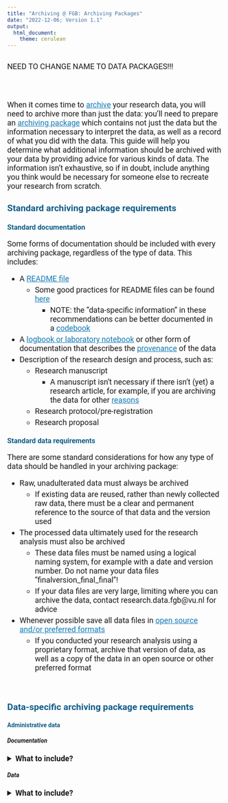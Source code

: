 ```yaml
---
title: "Archiving @ FGB: Archiving Packages"
date: "2022-12-06; Version 1.1"
output: 
  html_document:
    theme: cerulean
---
```


## {#CSS}

<style type="text/css">

/* need to ensure all text is in Roboto so as to be in-line with VU house style*/

body {
  font-family: 'Roboto', sans-serif;
}

/* 2022-10-11: I made the max-width on this particular document 2000px when all the others were at 1600px; this is because I noticed an issue with the positioning of the tabsets (they aren't right next to each other as desired) when in full screen mode on the wide screen monitor. Will check if this is an issue on other pages and adjust max-width as necessary */

.main-container {
  max-width: 90%;
  margin-left: auto;
  margin-right: auto;
  padding-top: 5%;
  padding-bottom: 20%;
  padding-right: 10%;
  padding-left: 10%;
}

h1.title {
  font-size: 28px;
  text-align: center;
}

h4.date { /* this is to affect the size of the date text in the YAML when it prints in html  */
  font-size: 20px;
  text-align: center;
}

/* improve contrast for all a-tags and headers for accessibility */

a {
  color: #157bb7;
}

h1, h2, h3, h4 {
  color: #105d89;
}

p, summary {
  font-size: 18px;
}

li {
  font-size: 18px;
  margin: 5px;
}

summary {
  font-weight: bold;
}

.tabset-dropdown > .nav-tabs {
  width: 100%;
  border-right: none;
  border-left: none;
}


/* to adjust the text of the titles in the tabs need to highlight which tabset I am working with and then follow the tips for adjusting bootstrap nav-tabs that I found here https://stackoverflow.com/questions/36614648/how-do-i-change-color-and-font-of-my-bootstrap-nav-tabs*/

.tabset-dropdown .nav-tabs > li.active > a {
  font-size: 22px;
}

.tabset-fade .nav-tabs > li.active > a {
  font-size: 20px;
}


.tabset h5 {
  font-size: 20px;
}


/* to adjust font-size of paragraph text within a tabset, need to first select the tabset div, then select the class selector of the div surrounding the p text (if I only want to change some of the p text) and then the element p*/


.tabset .NB p {
  font-size: 18px;
  font-style: italic;
  color: #808080;
}


.tabset .NB_alt p {
  margin-left: -2em;
  font-size: 18px;
  font-style: italic;
  color: #808080;
}


.tabset .NB_alt2 p {
  margin-left: 2em;
  font-size: 18px;
  font-style: italic;
  color: #808080;
}


.footnotes {
  margin-top: 10%;
}



</style>



NEED TO CHANGE NAME TO DATA PACKAGES!!!


\ <!--this adds a space  -->

## {#intro}

When it comes time to [archive](../definitions/Definitions.html#archivingdata){target="_blank"} your research data, you will need to archive more than just the data: you'll need to prepare an [archiving package](../definitions/Definitions.html#archivingpackage){target="_blank"} which contains not just the data but the information necessary to interpret the data, as well as a record of what you did with the data. This guide will help you determine what additional information should be archived with your data by providing advice for various kinds of data. The information isn't exhaustive, so if in doubt, include anything you think would be necessary for someone else to recreate your research from scratch.  

<!-- I've commented this out for now because I don't have a good page to reference to about publishing data. So will just have to trust that researchers understand the difference. Too much text will be confusing-->

<!--**NB: The guidance in this document is about [archiving data](../definitions/Definitions.html#archivingdata){target="_blank"} not [publishing data](../definitions/Definitions.html#publishingdata){target="_blank"}. Further guidance on publishing data will be available soon** -->

<!--**WILL LINK TO PUBLISHING DATA PAGE WHEN I CREATE ONE**-->

<!--I'm going to comment the following section out because I think it's superfluous-->
<!--In general, the three things you need to include in your archiving package are:

1. Documentation 
2. Data
3. Code (if applicable) **INCLUDE CROSS-REF TO TIPS ON WRITING CLEAR CODE WHEN READY**-->

## Standard archiving package requirements {#standard}

### Standard documentation

Some forms of documentation should be included with every archiving package, regardless of the type of data. This includes:

<!-- Will need to update the information on the general README after YODA is implemented and the full archiving guidelines are updated with regards to interpreting what a README should be
per nov 2022 have created a basic README.md based on the requirements of the archiving guidelines and looking at what is required by YODA. Will update further as YODA is implemented, to deal with
the overlaps.

Will also need to decide on if I still want to incorporate the 4TU ReadMe recommendations since these go beyond basic README requirements; investigate further once YODA is implemented.
-->

* A [README file](ArchivingGuidelinesFull.html#subsection9){target="_blank"}
  + Some good practices for README files can be found [here](https://data.4tu.nl/info/fileadmin/user_upload/Documenten/Guidelines_for_creating_a_README_file.pdf){target="_blank"}
    + NOTE: the "data-specific information" in these recommendations can be better documented in a [codebook](../definitions/Codebooks.html){target="_blank"}
* A [logbook or laboratory notebook](../definitions/Definitions.html#logbook) or other form of documentation that describes the [provenance](https://libguides.vu.nl/rdm/data-provenance){target="_blank"} of the data
* Description of the research design and process, such as:
  + Research manuscript
    + A manuscript isn't necessary if there isn't (yet) a research article, for example, if you are archiving the data for other [reasons](ArchivingGuidelinesFull.html#section1.1){target="_blank"}
  + Research protocol/pre-registration
  + Research proposal

### Standard data requirements

There are some standard considerations for how any type of data should be handled in your archiving package:

* Raw, unadulterated data must always be archived
  + If existing data are reused, rather than newly collected raw data, there must be a clear and permanent reference to the source of that data and the version used
* The processed data ultimately used for the research analysis must also be archived
  + These data files must be named using a logical naming system, for example with a date and version number. Do not name your data files "finalversion_final_final"!
  + If your data files are very large, limiting where you can archive the data, contact research.data.fgb@vu.nl for advice
* Whenever possible save all data files in [open source and/or preferred formats](https://ukdataservice.ac.uk/learning-hub/research-data-management/format-your-data/recommended-formats/){target="_blank"}
  + If you conducted your research analysis using a proprietary format, archive that version of data, as well as a copy of the data in an open source or other preferred format

\


## Data-specific archiving package requirements {#dataspecificreq}

### {.tabset .tabset-dropdown}

#### Administrative data

<!-- need to use h5 tag (which is the tag for the titles for this section at higher level tabsets) for the following titles because the markdown options with the #'s can't be used; that would mess up the levels of the subsetting of the tabsets -->


<h5> Documentation </h5> 
<details>
<summary >What to include?</summary>


* Copy of informed consent form and information letter provided to participants
  + If applicable, include a copy of any additional materials used to correspond with research participants, such as invitations or reminders for follow-up measurements

* Detailed description of the recruitment processes, if not sufficiently explained in the [standard documentation](#standard)

* [Codebook](../documentation/Codebooks.html){target="_blank"} for accurate interpretation of your administrative [data](#admindata)
<div class="NB">
NB: This only applies if have digital administrative data
</div>

* Other relevant administrative documents, for example:
  + Documentation of ethical approval
  + Record(s) of research grant application and approval
  + Contracts/agreements with research funders and other third parties, such as those listed [here](https://www.ixa.nl/for-researchers/legal-affairs/){target="_blank"}
  + Conflict of interest statements
  + Declaration of non-WMO research status
  + Approval for creation of a human tissue bio-bank
<div class="NB_alt">
NB: The above administrative documents may or may not apply to your research. Additional information on this topic can be found [here](https://aph-qualityhandbook.org/reporting-review-knowledge-utilization/archiving-open-data/records-retention/){target="_blank"}.
<br>NB2: If any of the above documentation has already been archived elsewhere, you can simply refer to that location in your [README file](#standard)
</div>

<!-- need to use h5 tag (which is the tag for the titles for this section at higher level tabsets) for the following titles because the markdown options with the #'s can't be used; that would mess up the levels of the subsetting of the tabsets -->

</details>

<h5 id="admindata"> Data </h5> 
<details>
<summary >What to include?</summary>

Administrative data in this context means the data you collect on your research subjects that is only used for administrative purposes. Generally, this refers to:

1. [Directly identifying data](../definitions/Definitions.html#directID){target="_blank"} which are used to:
    + Re-identify the research subjects in your [pseudonymized](../definitions/Definitions.html#pseuddata) research data
    + Maintain communication with research subjects, if applicable
  
2. Data that serves as evidence that consent was validly obtained from your participants
    + Consent data does not necessarily include directly identifying data. It is not a requirement of the [GDPR](https://gdpr-info.eu/art-7-gdpr/){target="_blank"} that name and signature be collected as part of consent procedures and in some cases, it may be more appropriate to collect consent "anonymously" (see below)

3. Data documenting participation rates of research subjects, particularly for studies with repeated measurements. This may include:
  + When and how a participant was invited to participate
  + Reasons for non-participation or drop-out, if available
  + Which sub-studies each participant took part in, if applicable


##### {.tabset .tabset-fade}


###### Standard FGB research (non-medical)

This section applies to research that is:

&#10146;  **Not** subject to the [WMO law](https://english.ccmo.nl/investigators/legal-framework-for-medical-scientific-research/your-research-is-it-subject-to-the-wmo-or-not){target="_blank"} or any of the medical research regulations cited in [section 1.1](ArchivingGuidelinesFull.html#section1.1) of the FGB Archiving Guidelines \
AND \
&#10146;  For which [directly identifying data](../definitions/Definitions.html#directID){target="_blank"} about your research subjects needed to be collected, e.g. contact information for longitudinal surveys

**The majority of research conducted at the faculty will fall into this category**

-------------------

* Determine whether it is necessary to re-identify research subjects in your [pseudonymized](../definitions/Definitions.html#pseuddata) research data. If so, it is advised to archive the digital [key file](../definitions/Definitions.html#keyfile){target="_blank"} you created (or ensure that the data are coupled to an identification number found on the paper consent forms). Some reasons you may need to re-identify include:
  + Re-identification of research subjects is required for the verification your research findings
  + Consent was obtained from the research subjects for ongoing reuse of the research data and the data cannot be fully [anonymized](../../Security/Deidentification.html#What_now){target="_blank"}
    + Note that in this situation, the consent forms will need to be maintained for as long as the data are in use

* Even if you no longer need to re-identify research subjects in your [pseudonymized](../definitions/Definitions.html#pseuddata) research data, you will still need to archive the consent forms to demonstrate that consent was validly obtained. These forms must be archived for the same duration that your research data will be archived.
  + If you do not need to re-identify your research subjects for any other reason, you can delete the link between the research data and the consent forms
    * Because archived data cannot be deleted (which means research subjects cannot request deletion once their data are archived), it is not necessary to maintain the means to re-identify archived data
    <div class="NB">
    NB: Consent **can** be revoked for ongoing reuse of data, so ensure that you've determined ahead of time whether the archived data will be eventually reused
    </div> 
  + If you used paper consent forms, you can find information on archiving paper materials [here](ArchivingGuidelinesFull.html#paperarchiving){target="_blank"}

* If you determined that you *will* need to maintain directly identifying data to re-identify your participants, you should review this data to determine whether *all* of the information needs to be preserved. For example if there is no longer any need to follow-up with the research subjects, the contact information can be deleted.
  + Deleting specific information only applies to directly identifying data that is preserved digitally; it is not recommended to black out text on paper consent forms

* Generally, the data on participation rates can be stored pseudonymously by just using the participant identifier to link the participation data to the study data. Make sure any directly identifying information has been removed from the participation data (and if this information needs to be preserved for re-identification purposes, save it in the key file). 

###### Medical research

This section applies to research that is:

&#10146; Subject to the [WMO law](https://english.ccmo.nl/investigators/legal-framework-for-medical-scientific-research/your-research-is-it-subject-to-the-wmo-or-not){target="_blank"} and/or to any of the medical research regulations cited in [section 1.1](ArchivingGuidelinesFull.html#section1.1) of the FGB Archiving Guidelines \

-------------------

* For this type of research it is necessary to maintain the means to re-identify research subjects during the entire archiving term
  + This is required for safety and liability purposes
  + If some sub-studies within the research project do not fall under any of the medical research regulations, there isn't a requirement to maintain the means to re-identify research subjects for that specific data. 
    + In such a case, review the "Standard FGB research" procedures and if you determine that this subset of data do not need to be re-identified, you can delete the link between this specific research data and the [directly identifying data](../definitions/Definitions.html#directID){target="_blank"}. 
  
* You need to archive the consent forms to demonstrate that consent was validly obtained. These forms must be archived for the same duration that your research data will be archived.
  + Most research of this type is required to use paper consent forms. You can find information on archiving paper materials [here](ArchivingGuidelinesFull.html#paperarchiving){target="_blank"}
  + If consent was also obtained for ongoing reuse of the research data and the data cannot be fully [anonymized](../../Security/Deidentification.html#What_now){target="_blank"}, the consent forms will need to be maintained for as long as the data are in use

* Generally, the data on participation rates can be stored pseudonymously by just using the participant identifier to link the participation data to the study data. If there is directly identifying data within the data on participation rates, consider whether this can be stored in the [key file](../definitions/Definitions.html#keyfile){target="_blank"} instead. 


###### Research conducted "anonymously"

This section only applies to research that is:

<!-- &#10146; is the html code for an arrow symbol bullet point -->

&#10146;  **Not** subject to the [WMO law](https://english.ccmo.nl/investigators/legal-framework-for-medical-scientific-research/your-research-is-it-subject-to-the-wmo-or-not){target="_blank"} or any of the medical research regulations cited in [section 1.1](ArchivingGuidelinesFull.html#section1.1) of the FGB Archiving Guidelines \
AND\
&#10146;  For which there was no reason to collect [directly identifying data](../definitions/Definitions.html#directID){target="_blank"} about your research subjects\

-------------------

* You won't have any directly identifying data, but you will need to archive any consent forms in order to demonstrate that consent was validly obtained. These forms must be archived for the same duration that your research data will be archived. 
  + If you used paper consent forms, you can find information on archiving paper materials [here](ArchivingGuidelinesFull.html#paperarchiving){target="_blank"}
  
* It's possible that you have participation data, such as information on drop-outs. If this data is separate from your other research data, just make sure to have a participant identifier link the datasets together.


#####



#### Audiovisual data

##### {.tabset .tabset-fade}

###### Interviews/Focus Groups

<!-- need to use h5 tag (which is the tag for the titles for this section at higher level tabsets) for the following titles because the markdown options with the #'s can't be used; that would mess up the levels of the subsetting of the tabsets -->


<h5> Documentation </h5>
<details>
<summary >What to include?</summary>

* Interview script or topic guide

* Background information on each recording that includes:
  + Information about the recording itself, e.g. equipment used, duration of recording, (general) location of recording
  + Cross-reference to the location of additional data about each interviewee, if applicable, e.g. a tabular dataset with relevant information about each interviewee
  
* If using Atlas.ti for data analysis, any memos or comments that are relevant to the research process and that haven't been sufficiently documented in the [standard archiving requirements](#standard)

* A [codebook](../documentation/Codebooks.html){target="_blank"} or other form of documentation that ensures accurate interpretation of any codes created

* Documentation of any procedures used to avoid coder variance (see see Tip 2 on this [page about qualitative coding](https://www.cessda.eu/Training/Training-Resources/Library/Data-Management-Expert-Guide/3.-Process/Qualitative-coding){target="_blank"})

</details>

<h5> Data </h5>

<details>
<summary >What to include?</summary>

* Raw audiovisual data files

* Processed audiovisual data files, if applicable, e.g. audiovisual data that has been manipulated to reduce the identifiability of the interviewees/subjects
  + You may or may not have processed data files. It depends on the purpose of your research and the appropriateness of such processing steps. See the [De-identification of Data guide](../../security/Deidentification.html){target="_blank"} for further guidance

* Transcripts
  + Further information on transcripts is discussed in the section on "Unstructured Textual data"

</details>

<h5> Code </h5>

<details>
<summary >What to include?</summary>

* Code system used for tagging/labeling the audiovisual data and/or transcripts
  + More information on coding systems can be found [here](https://www.cessda.eu/Training/Training-Resources/Library/Data-Management-Expert-Guide/3.-Process/Qualitative-coding){target="_blank"} and [here](https://doc.atlasti.com/QuicktourWin.v9/Codes/CodeSystem.html){target="_blank"}

* If applicable, programming code (for example, R scripts) used to analyse the coded data and to generate any graphics, tables etc.


###### Observations

<!-- need to use h5 tag (which is the tag for the titles for this section at higher level tabsets) for the following titles because the markdown options with the #'s can't be used; that would mess up the levels of the subsetting of the tabsets -->


<h5> Documentation </h5>

<details>
<summary >What to include?</summary>

* Context within which subjects were observed (e.g. parent-child interaction during play; problem solving tasks in a team etc.)
  + This is not necessary if this information has been sufficiently documented in the [description of the research design](#standard) 
  
* Background information on each recording that includes:
  + Information about the recording itself, e.g. equipment used, duration of recording, (general) location of recording
  + Any unusual conditions or context unique to each recording
  + Cross-reference to the location of additional data about each observed subject, if applicable, e.g. a tabular dataset with relevant information about each subject


* *If you conducted qualitative analyses*: 
  + Include a [codebook](../documentation/Codebooks.html){target="_blank"} or other form of documentation that ensures accurate interpretation of any codes you created
  + If you used Atlas.ti for data analysis include any memos or comments that are relevant to the research process and that haven't been sufficiently documented [standard archiving requirements](#standard)
  + Include any documentation of any procedures used to avoid coder variance (see see Tip 2 on this [page about qualitative coding](https://www.cessda.eu/Training/Training-Resources/Library/Data-Management-Expert-Guide/3.-Process/Qualitative-coding){target="_blank"})

* *If quantitative data are generated from the audiovisual data*: 
  + Include a [codebook](../documentation/Codebooks.html){target="_blank"} that allows for accurate interpretation of this quantitative data
  + See the relevant section for that quantitative data (e.g. tabular data) for further information on what to include

</details>

<h5> Data </h5>

<details>
<summary >What to include?</summary>

* Raw audiovisual data files

* Processed audiovisual data files, e.g. audiovisual data that has been manipulated to reduce the identifiability of the interviewees/subjects
  + You may or may not have processed data files. It depends on the purpose of your research and the appropriateness of such processing steps. See the [De-identification of Data guide](../../security/Deidentification.html){target="_blank"} for guidance on the necessity of such steps.
  
* If applicable, processed data gleaned from use of motion capture/eye-tracking etc.
  + If this type of processed data is generated, see "Experimental data" for more information on what should be archived

</details>

<h5> Code </h5>

<details>
<summary >What to include?</summary>

* Code system used for tagging/labeling the interactions observed in the audiovisual data
  + More information on coding systems can be found [here](https://www.cessda.eu/Training/Training-Resources/Library/Data-Management-Expert-Guide/3.-Process/Qualitative-coding){target="_blank"} and [here](https://doc.atlasti.com/QuicktourWin.v9/Codes/CodeSystem.html){target="_blank"}

* If applicable, programming code (for example, R scripts) used to analyse the coded data and to generate any graphics, tables etc.

#####

#### Experimental data

##### {.tabset .tabset-fade}

###### Eye tracking

<!-- need to use h5 tag (which is the tag for the titles for this section at higher level tabsets) for the following titles because the markdown options with the #'s can't be used; that would mess up the levels of the subsetting of the tabsets -->

<h5> Documentation </h5>

<details>
<summary >What to include?</summary>

* Documentation on eye-tracking equipment:
  + Brand of equipment
  + Version of software the equipment was running

* [Codebook(s)/data dictionaries](#codebooktips) for accurate interpretation of the data
  + Ensure that there is clear documentation of how to couple the eye-tracking data to relevant data about each participant (e.g. colour-blindness), such as through participant ID number

* Details in [logbook/laboratory notebook](../definitions/Definitions.html#logbook) reporting any abnormalities in experimental conditions for each subject measured


* Documentation on software used to create experimental program, e.g. Presentation
  + If this documentation is already published elsewhere, you can include a reference to this documentation in the [README file](#standard)
  + Document the version of this software used during your research

</details>

<h5> Data </h5>

<details>
<summary >What to include?</summary>

* Raw data directly collected from eye tracking equipment
  + The data is often in a proprietary format such as EDF; whenever possible create a non-proprietary copy of the raw data, e.g. in .asci or .csv format
  
* Processed data including:
  + Pre-processed data generated by the eye tracking equipment
  + Data that has been further modified and converted to .csv format

</details>

<h5> Code </h5>

<details>
<summary >What to include?</summary>

* Programming code containing your experimental program

* Code used to further process the data and, if applicable, merge the data with other data sources

* Code used to analyse the processed data and to generate any graphics, tables etc.

* The environment.yml file with all dependencies, if Python is being used




###### Executive function testing

<!-- need to use h5 tag (which is the tag for the titles for this section at higher level tabsets) for the following titles because the markdown options with the #'s can't be used; that would mess up the levels of the subsetting of the tabsets -->

<div class="NB">
 NB: This section refers to performance-based executive function tests; if you (also) assessed executive function using questionnaire-based tools, see the "Questionnaire & Other Tabular data" section for more information
</div>

<h5> Documentation </h5>

<details>
<summary>What to include?</summary>

</details>

<h5> Data </h5>

<details>
<summary>What to include?</summary>

</details>


<h5> Code </h5>

<details>
<summary>What to include?</summary>

</details>




###### Manual/response data

<!-- need to use h5 tag (which is the tag for the titles for this section at higher level tabsets) for the following titles because the markdown options with the #'s can't be used; that would mess up the levels of the subsetting of the tabsets -->



<h5> Documentation </h5>

<details>
<summary >What to include?</summary>

* Detailed documentation of the experimental conditions and measures taken to ensure consistency between subjects
  + Not necessary if this information has been sufficiently documented in the [description of the research design](#standard)

* [Codebook(s)/data dictionaries](#codebooktips) for accurate interpretation of the data
  + Ensure that there is clear documentation of how to couple the response data to relevant data about each participant (e.g. handedness), such as through participant ID number

* Details in [logbook/laboratory notebook](../definitions/Definitions.html#logbook) reporting any abnormalities in experimental conditions for each subject measured

* Documentation on equipment used:
  + Brand of equipment used or, if equipment was developed in-house, further documentation on the development of the equipment
    + If this documentation is already published elsewhere, you can include a reference to this documentation in the [README file](#standard)
    + Documentation needs to describe the equipment developed in-house in enough detail that another research group could also build the same equipment and replicate your research findings
  + Also document the type and version of software used by the equipment during your research
  
* Documentation on software used to create experimental program, e.g. OpenSesame
  + If this documentation is already published elsewhere, you can include a reference to this documentation in the [README file](#standard)
  + Document the version of this software used during your research

</details>

<h5> Data </h5>

<details>
<summary >What to include?</summary>

* Raw data directly collected from measurement equipment
  + Whenever possible, generate at least a copy of the raw data in an open format, such as .csv

* Processed data
  + Whenever possible, generate at least a copy of the processed data in an open format, such as .csv

</details>

<h5> Code </h5>

<details>
<summary >What to include?</summary>

* Programming code containing your experimental program

* Code used to process the data and, if applicable, merge the data with other data sources

* Code used to analyse the processed data and to generate any graphics, tables etc.

* The environment.yml file with all dependencies, if Python is being used

###### Movement & motion capture data

<!-- need to use h5 tag (which is the tag for the titles for this section at higher level tabsets) for the following titles because the markdown options with the #'s can't be used; that would mess up the levels of the subsetting of the tabsets -->

<h5> Documentation </h5>

<details>
<summary >What to include?</summary>

* Detailed documentation of the experimental conditions and measures taken to ensure consistency between subjects
  + Not necessary if this information has been sufficiently documented in the [description of the research design](#standard)

* [Codebook(s)/data dictionaries](../documentation/Codebooks.html){target="_blank"} for accurate interpretation of the data

* Documentation on equipment used:
  + Brand of equipment used or, if equipment was developed in-house, further documentation on the development of the equipment
    + If this documentation is already published elsewhere, you can include a reference to this documentation in the general [README file](#standard)
    + Documentation needs to describe the equipment developed in-house in enough detail that another research group could also build the same equipment and replicate your research findings
  + Also document the type and version of software used by the equipment during your research

* Details in [logbook/laboratory notebook](../definitions/Definitions.html#logbook) reporting any abnormalities in experimental conditions for each subject measured

</details>

<h5> Data </h5>

<details>
<summary >What to include?</summary>

* Raw data directly collected from measurement equipment
  + Whenever possible, generate at least a copy of the raw data in an open format, such as .csv

* If applicable, video recordings used to verify motion capture processes
  + See the Documentation section of "Audiovisual data: Observations" for information on what to document about these video recordings

* Processed data
  + Whenever possible, generate at least a copy of the processed data in an open format, such as .csv

</details>

<h5> Code </h5>

<details>
<summary >What to include?</summary>

* Code used to process the data and, if applicable, merge the data with other data sources

* Code used to analyse the processed data and to generate any graphics, tables etc.

</details>

#####


#### Longitudinal Cohort & Registry data

<h5> Documentation </h5>

<details>
<summary>What to include?</summary>

* When working with longitudinal cohort and/or registry data, much of the documentation is standard for everyone working with the data. If you are using existing cohort/registry data, check with the data management team about which standard documentation needs to be included in your archiving package. They may provide you with a copy of this information or provide a reference to the location of these materials so that you can refer to them in your README.

* You will also produce your own documentation in the course of your work with the cohort data, particularly if new data were collected for your specific research project. Refer to the (standard requirements)[#standard] for documentation, as well as the data-specific guidance for the type(s) of data you are working with for more information about what documentation to include.

</details>

<h5> Data </h5>

<details>
<summary>What to include?</summary>

* When working with longitudinal cohort and/or registry data, much of the data you work with will be derived from the larger cohort database. In most cases, you will not archive the raw data yourself; check with the data management team for the correct procedures. Also ask how to properly refer to the relevant raw data in your README file

* If you collected new data in the course of your research project, you will need to archive the raw data. Refer to the data-specific section for the type(s) of data you collected for more information.

* You will also need to archive your processed data. Refer to the data-specific section for the type(s) of data you collected for more information.

</details>


<h5> Code </h5>

<details>
<summary>What to include?</summary>

* When working with longitudinal cohort and/or registry data, many of the code scripts are standard for everyone working with the data. If you are using existing cohort/registry data, check with the data management team about which code scripts need to be included in your archiving package. They may provide you with a copy of the scripts or provide a reference to their location so that you can refer to them in your README.

* Save relevant code that you produced:
  + Code used to process the data that was provided by the data management team
  + Code that was used to process newly collected data
  + Code used to analyse the processed data and to generate any graphics, tables etc.
  
* See also data-specific sections for the type(s) of data you used for additional guidance on what code needs to be archived

</details>

#### (Neuro)imaging data

<h5> Documentation </h5>

<details>
<summary>What to include?</summary>

</details>

<h5> Data </h5>

<details>
<summary>What to include?</summary>

</details>


<h5> Code </h5>

<details>
<summary>What to include?</summary>

</details>





#### Questionnaires, CRFs & Other Tabular data

##### {.tabset .tabset-fade}

###### Questionnaires

<!-- need to use h5 tag (which is the tag for the titles for this section at higher level tabsets) for the following titles because the markdown options with the #'s can't be used; that would mess up the levels of the subsetting of the tabsets -->


<h5> Documentation </h5>

<details>
<summary >What to include?</summary>

* Copy of questionnaire(s) used (or references to existing standard questionnaires)
  + Include all versions used to generate data (e.g. different languages, follow-up waves etc.)
  + Ensure any question routing is documented (usually automatically generated when exporting questionnaire text from Qualtrics or Survalyzer)

* [Codebook(s)](../documentation/Codebooks.html){target="_blank"} for accurate interpretation of the data
  
* Details in the [logbook](../definitions/Definitions.html#logbook) for reporting any data cleaning, corrections or manipulations that could not be carried out with data processing code (if applicable):
  + Include a description of what was changed, why it was changed, by whom, and when it was changed
  
  
* A description of the selection and recruitment process of survey respondents, if not already included in the [description of the research](#standard)
  + Deviations from the proposed planning should be documented in the [logbook](../definitions/Definitions.html#logbook)

</details>

<h5> Data </h5>

<details>
<summary >What to include?</summary>

* Raw data directly exported from the survey tool:
  + If there are variables in this export that are not relevant to your research question, but were collected solely for administrative purposes, remove these from the export. If this information also needs to be archived, store it with your administrative data (see "Adminstrative Data" for more information).
  + Whenever possible, generate at least a copy of the raw data in an open format (e.g. Qualtrics allows for an export in .csv format and Survalyzer in JSON format)

* Processed data
  + Whenever possible, generate at least a copy of the processed data in an open format, such as .csv

</details>

<h5> Code </h5>

<details>
<summary >What to include?</summary>

* Code used to clean the raw data and process it into the processed data:
  + If you create any new, derived variables, make sure to document your code with comments explaining your process, including references to any sources that were used in the creation of the variable (or ensure that these references are included with that variable in the codebook)

* Code used to analyse the processed data and to generate any graphics, tables etc.

</details>


###### Case Report Forms

<!-- need to use h5 tag (which is the tag for the titles for this section at higher level tabsets) for the following titles because the markdown options with the #'s can't be used; that would mess up the levels of the subsetting of the tabsets -->


<h5> Documentation </h5>

<details>
<summary>What to include?</summary>

</details>

<h5> Data </h5>

<details>
<summary>What to include?</summary>

</details>


<h5> Code </h5>

<details>
<summary>What to include?</summary>

</details>



###### Other Tabular Data

<!-- need to use h5 tag (which is the tag for the titles for this section at higher level tabsets) for the following titles because the markdown options with the #'s can't be used; that would mess up the levels of the subsetting of the tabsets -->


<h5> Documentation </h5>

<details>
<summary>What to include?</summary>

</details

<h5> Data </h5>

<details>
<summary>What to include?</summary>

</details>


<h5> Code </h5>

<details>
<summary>What to include?</summary>

</details>







#####




#### Unstructured Textual data

<h5> Documentation </h5>

<details>
<summary>What to include?</summary>

</details>

<h5> Data </h5>

<details>
<summary>What to include?</summary>

</details>


<h5> Code </h5>

<details>
<summary>What to include?</summary>

</details>




#### Paper and other analog data

Paper and other analog require additional consideration. See this [section](ArchivingGuidelinesFull.html#paperarchiving){target="_blank"} of the archiving guidelines for more information. Contact your department's secretary for advice on where to archive paper materials and other analog forms of data.

###


